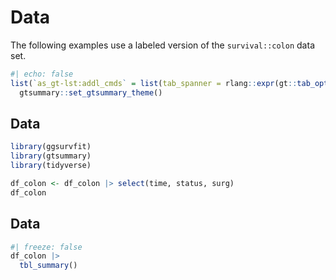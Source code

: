 # Data

The following examples use a labeled version of the `survival::colon` data set.

```r
#| echo: false
list(`as_gt-lst:addl_cmds` = list(tab_spanner = rlang::expr(gt::tab_options(table.font.size = 22)))) |> 
  gtsummary::set_gtsummary_theme()
```

## Data

```r
library(ggsurvfit)
library(gtsummary)
library(tidyverse)

df_colon <- df_colon |> select(time, status, surg)
df_colon
```

## Data

```r
#| freeze: false
df_colon |> 
  tbl_summary()
```
